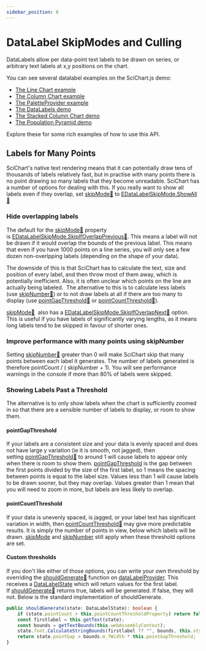 ```yaml
---
sidebar_position: 6
---
```


# DataLabel SkipModes and Culling

DataLabels allow per data-point text labels to be drawn on series, or arbitrary text labels at x,y positions on the chart.

You can see several datalabel examples on the SciChart.js demo:

- [The Line Chart example](https://demo.scichart.com/javascript-line-chart)
- [The Column Chart example](https://demo.scichart.com/javascript-column-chart)
- [The PaletteProvider example](https://demo.scichart.com/javascript-chart-color-points-individually-with-paletteprovider)
- [The DataLabels demo](https://demo.scichart.com/javascript-datalabels)
- [The Stacked Column Chart demo](https://demo.scichart.com/javascript/stacked-column-chart)
- [The Population Pyramid demo](https://demo.scichart.com/javascript/population-pyramid)

Explore these for some rich examples of how to use this API.

## Labels for Many Points

SciChart's native text rendering means that it can potentially draw tens of thousands of labels relatively fast, but in practise with many points there is no point drawing so many labels that they become unreadable. SciChart has a number of options for dealing with this. If you really want to show all labels even if they overlap, set [skipMode:blue_book:](https://www.scichart.com/documentation/js/current/typedoc/classes/datalabelprovider.html#skipmode) to [EDataLabelSkipMode.ShowAll:blue_book:](https://www.scichart.com/documentation/js/current/typedoc/enums/edatalabelskipmode.html)

### Hide overlapping labels

The default for the [skipMode:blue_book:](https://www.scichart.com/documentation/js/current/typedoc/classes/datalabelprovider.html#skipmode) property is [EDataLabelSkipMode.SkipIfOverlapPrevious:blue_book:](https://www.scichart.com/documentation/js/current/typedoc/enums/edatalabelskipmode.html). This means a label will not be drawn if it would overlap the bounds of the previous label. This means that even if you have 1000 points on a line series, you will only see a few dozen non-overlpping labels (depending on the shape of your data).

The downside of this is that SciChart has to calculate the text, size and position of every label, and then throw most of them away, which is potentially inefficient.
Also, it is often unclear which points on the line are actually being labeled. 
The alternative to this is to calculate less labels (use [skipNumber:blue_book:](https://www.scichart.com/documentation/js/current/typedoc/classes/datalabelprovider.html#skipnumber))
or to not draw labels at all if there are too many to display (use [pointGapThreshold:blue_book:](https://www.scichart.com/documentation/js/current/typedoc/classes/datalabelprovider.html#pointgapthreshold) 
or [pointCountThreshold:blue_book:](https://www.scichart.com/documentation/js/current/typedoc/classes/datalabelprovider.html#pointcountthreshold)).

[skipMode:blue_book:](https://www.scichart.com/documentation/js/current/typedoc/classes/datalabelprovider.html#skipmode) 
also has a [EDataLabelSkipMode.SkipIfOverlapNext:blue_book:](https://www.scichart.com/documentation/js/current/typedoc/enums/edatalabelskipmode.html) option. 
This is useful if you have labels of significantly varying lengths, as it means long labels tend to be skipped in favour of shorter ones.

### Improve performance with many points using skipNumber

Setting [skipNumber:blue_book:](https://www.scichart.com/documentation/js/current/typedoc/classes/datalabelprovider.html#skipnumber) greater than 0 will make SciChart skip that many points between each label it generates. The number of labels generated is therefore pointCount / ( skipNumber + 1). You will see performance warnings in the console if more than 80% of labels were skipped.

### Showing Labels Past a Threshold

The alternative is to only show labels when the chart is sufficiently zoomed in so that there are a sensible number of labels to display, or room to show them.

#### pointGapThreshold

If your labels are a consistent size and your data is evenly spaced and does not have large y variation (ie it is smooth, not jagged), then setting [pointGapThreshold:blue_book:](https://www.scichart.com/documentation/js/current/typedoc/classes/datalabelprovider.html#pointgapthreshold) to around 1 will cause labels to appear only when there is room to show them. [pointGapThreshold](https://www.scichart.com/documentation/js/current/typedoc/classes/datalabelprovider.html#pointgapthreshold) is the gap between the first points divided by the size of the first label, so 1 means the spacing between points is equal to the label size. Values less than 1 will cause labels to be drawn sooner, but they may overlap. Values greater than 1 mean that you will need to zoom in more, but labels are less likely to overlap.

#### pointCountThreshold

If your data is unevenly spaced, is jagged, or your label text has significant variation in width, then [pointCountThreshold:blue_book:](https://www.scichart.com/documentation/js/current/typedoc/classes/datalabelprovider.html#pointcountthreshold) may give more predictable results. It is simply the number of points in view, below which labels will be drawn. [skipMode](https://www.scichart.com/documentation/js/current/typedoc/classes/datalabelprovider.html#skipmode) and [skipNumber](https://www.scichart.com/documentation/js/current/typedoc/classes/datalabelprovider.html#skipnumber) still apply when these threshold options are set.

#### Custom thresholds

If you don't like either of those options, you can write your own threshold by overriding the [shouldGenerate:blue_book:](https://www.scichart.com/documentation/js/current/typedoc/classes/datalabelprovider.html#shouldgenerate) function on [dataLabelProvider](https://www.scichart.com/documentation/js/current/typedoc/classes/datalabelprovider.html). This receives a [DataLabelState](https://www.scichart.com/documentation/js/current/typedoc/classes/datalabelstate.html) which will return values for the first label. If [shouldGenerate:blue_book:](https://www.scichart.com/documentation/js/current/typedoc/classes/datalabelprovider.html#shouldgenerate) returns true, labels will be generated. If false, they will not. Below is the standard implementation of shouldGenerate.

<!-- TODO create an actual example with snippet -->

```ts
public shouldGenerate(state: DataLabelState): boolean {
    if (state.pointCount > this.pointCountThresholdProperty) return false;
    const firstlabel = this.getText(state);
    const bounds = getTextBounds(this.webAssemblyContext);
    state.font.CalculateStringBounds(firstlabel ?? "", bounds, this.style?.lineSpacing ?? 2);
    return state.pointGap > bounds.m_fWidth * this.pointGapThreshold;
}
```
